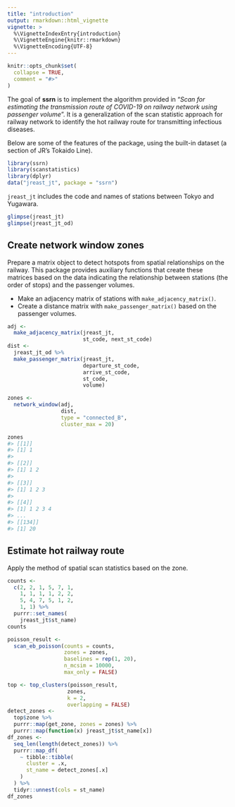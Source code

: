 ```yaml
---
title: "introduction"
output: rmarkdown::html_vignette
vignette: >
  %\VignetteIndexEntry{introduction}
  %\VignetteEngine{knitr::rmarkdown}
  %\VignetteEncoding{UTF-8}
---
```


```r
knitr::opts_chunk$set(
  collapse = TRUE,
  comment = "#>"
)
```

The goal of **ssrn** is to implement the algorithm provided in "*Scan for estimating the transmission route of COVID-19 on railway network using passenger volume*". It is a generalization of the scan statistic approach for railway network to identify the hot railway route for transmitting infectious diseases.

Below are some of the features of the package, using the built-in dataset (a section of JR's Tokaido Line).

```r
library(ssrn)
library(scanstatistics)
library(dplyr)
data("jreast_jt", package = "ssrn")
```

`jreast_jt` includes the code and names of stations between Tokyo and Yugawara.

```r
glimpse(jreast_jt)
glimpse(jreast_jt_od)
```

## Create network window zones

Prepare a matrix object to detect hotspots from spatial relationships on the railway. This package provides auxiliary functions that create these matrices based on the data indicating the relationship between stations (the order of stops) and the passenger volumes.

- Make an adjacency matrix of stations with `make_adjacency_matrix()`.
- Create a distance matrix with `make_passenger_matrix()` based on the passenger volumes.

```r
adj <- 
  make_adjacency_matrix(jreast_jt,
                        st_code, next_st_code)
dist <- 
  jreast_jt_od %>%
  make_passenger_matrix(jreast_jt,
                        departure_st_code,
                        arrive_st_code,
                        st_code,
                        volume)
```

```r
zones <- 
  network_window(adj, 
                 dist, 
                 type = "connected_B", 
                 cluster_max = 20)
```

```r
zones
#> [[1]]
#> [1] 1
#> 
#> [[2]]
#> [1] 1 2
#> 
#> [[3]]
#> [1] 1 2 3
#> 
#> [[4]]
#> [1] 1 2 3 4
#> ...
#> [[134]]
#> [1] 20
```

## Estimate hot railway route

Apply the method of spatial scan statistics based on the zone.

```r
counts <-
  c(2, 2, 1, 5, 7, 1, 
    1, 1, 1, 1, 2, 2, 
    5, 4, 7, 5, 1, 2, 
    1, 1) %>% 
  purrr::set_names(
    jreast_jt$st_name)
counts

poisson_result <-
  scan_eb_poisson(counts = counts,
                  zones = zones,
                  baselines = rep(1, 20),
                  n_mcsim = 10000,
                  max_only = FALSE)
```

```r
top <- top_clusters(poisson_result,
                   zones,
                   k = 2,
                   overlapping = FALSE)
detect_zones <- 
  top$zone %>%
  purrr::map(get_zone, zones = zones) %>%
  purrr::map(function(x) jreast_jt$st_name[x])
df_zones <-
  seq_len(length(detect_zones)) %>%
  purrr::map_df(
    ~ tibble::tibble(
      cluster = .x,
      st_name = detect_zones[.x]
    )
  ) %>%
  tidyr::unnest(cols = st_name)
df_zones
```
